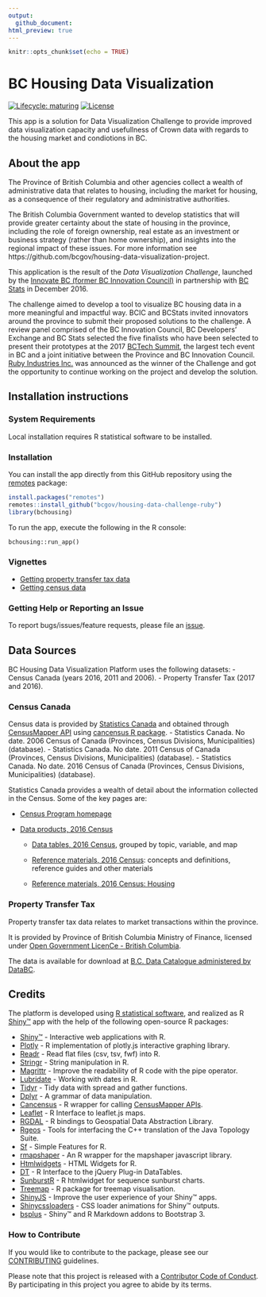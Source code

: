 ```yaml
---
output:
  github_document:
html_preview: true
---
```


```r
knitr::opts_chunk$set(echo = TRUE)
```

# BC Housing Data Visualization

<!-- badges: start -->
[![Lifecycle: maturing](https://img.shields.io/badge/lifecycle-maturing-blue.svg)](https://www.tidyverse.org/lifecycle/#maturing)
[![License](https://img.shields.io/badge/License-Apache%202.0-blue.svg)](https://opensource.org/licenses/Apache-2.0)
<!-- badges: end -->

This app is a solution for Data Visualization Challenge to provide 
improved data visualization capacity and usefullness of Crown data with regards 
to the housing market and condiotions in BC.

## About the app
The Province of British Columbia and other agencies collect a wealth of administrative data that relates 
to housing, including the market for housing, as a consequence of their regulatory and administrative authorities.
 
The British Columbia Government wanted to develop statistics that will provide greater certainty 
about the state of housing in the province, including the role of foreign ownership, 
real estate as an investment or business strategy (rather than home ownership), 
and insights into the regional impact of these issues. 
For more information see https://github.com/bcgov/housing-data-visualization-project.

This application is the result of the *Data Visualization Challenge*,
launched by the [Innovate BC (former BC Innovation Council)](https://innovatebc.ca)
in partnership with [BC Stats](https://www2.gov.bc.ca/gov/content/data/about-data-management/bc-stats)
in December 2016.

The challenge aimed to develop a tool to visualize BC housing data in a more meaningful and impactful way.
BCIC and BCStats invited innovators around the province to submit their proposed solutions to the challenge.
A review panel comprised of the BC Innovation Council, BC Developers’ Exchange and BC Stats 
selected the five finalists who have been selected to present their prototypes at the 
2017 [BCTech Summit](https://bctechsummit.ca/), the largest tech event in BC and a joint initiative between 
the Province and BC Innovation Council. 
[Ruby Industries Inc.](https://rubyind.com) was announced as 
the winner of the Challenge and got the opportunity to continue working on the project and develop the solution.

## Installation instructions

### System Requirements
Local installation requires R statistical software to be installed.

### Installation
You can install the app directly from this GitHub repository using the [remotes](https://cran.r-project.org/package=remotes) package:

```r
install.packages("remotes")
remotes::install_github("bcgov/housing-data-challenge-ruby")
library(bchousing)
```
To run the app, execute the following in the R console:
```
bchousing::run_app()
```

### Vignettes

- [Getting property transfer tax data](https://bcgov.github.com/housing-data-challenge-ruby/articles/getting-ptt-data.html)
- [Getting census data](https://bcgov.github.com/housing-data-challenge-ruby/articles/getting-census-data.html)

### Getting Help or Reporting an Issue

To report bugs/issues/feature requests, please file an [issue](https://github.com/bcgov/housing-data-challenge-ruby/issues/).

## Data Sources

BC Housing Data Visualization Platform uses the following datasets:
- Census Canada (years 2016, 2011 and 2006).
- Property Transfer Tax (2017 and 2016).

### Census Canada
Census data is provided by [Statistics Canada](http://www.statcan.gc.ca/)
and obtained through [CensusMapper API](https://censusmapper.ca/api) 
using [cancensus R package](https://github.com/mountainMath/cancensus).
- Statistics Canada. No date. 2006 Census of Canada (Provinces, Census Divisions, Municipalities) (database).
- Statistics Canada. No date. 2011 Census of Canada (Provinces, Census Divisions, Municipalities) (database).
- Statistics Canada. No date. 2016 Census of Canada (Provinces, Census Divisions, Municipalities) (database).

Statistics Canada provides a wealth of detail about the information collected in the Census. Some of the key pages are:

* [Census Program homepage](http://www12.statcan.gc.ca/census-recensement/index-eng.cfm)

* [Data products, 2016 Census](http://www12.statcan.gc.ca/census-recensement/2016/dp-pd/index-eng.cfm)

   - [Data tables, 2016 Census](http://www12.statcan.gc.ca/census-recensement/2016/dp-pd/dt-td/index-eng.cfm), grouped by topic, variable, and map 
   
   - [Reference materials, 2016 Census](http://www12.statcan.gc.ca/census-recensement/2016/ref/index-eng.cfm): concepts and definitions, reference guides and other materials
   
   - [Reference materials, 2016 Census: Housing](http://www12.statcan.gc.ca/census-recensement/2016/ref/98-501/98-501-x2016007-eng.cfm)

### Property Transfer Tax
Property transfer tax data relates to market transactions within the province.

It is provided by Province of British Columbia Ministry of Finance, 
licensed under [Open Government LicenCe - British Columbia](http://www.data.gov.bc.ca/local/dbc/docs/license/OGL-vbc2.0.pdf).

The data is available for download at [B.C. Data Catalogue administered by DataBC](https://catalogue.data.gov.bc.ca/organization/property-taxation).

## Credits

The platform is developed using [R statistical software](https://www.r-project.org/), and realized as R [Shiny™](http://shiny.rstudio.com/) app 
with the help of the following open-source R packages:

- [Shiny™](https://github.com/rstudio/shiny) - Interactive web applications with R.
- [Plotly](https://github.com/ropensci/plotly) - R implementation of plotly.js interactive graphing library. 
- [Readr](https://github.com/tidyverse/readr) - Read flat files (csv, tsv, fwf) into R.
- [Stringr](https://github.com/tidyverse/stringr) - String manipulation in R.
- [Magrittr](https://github.com/tidyverse/magrittr) - Improve the readability of R code with the pipe operator.
- [Lubridate](https://github.com/tidyverse/lubridate) - Working with dates in R.
- [Tidyr](https://github.com/tidyverse/tidyr) - Tidy data with spread and gather functions.
- [Dplyr](https://github.com/tidyverse/dplyr) - A grammar of data manipulation.
- [Cancensus](https://github.com/mountainMath/cancensus) - R wrapper for calling [CensusMapper APIs](https://censusmapper.ca/api).
- [Leaflet](https://github.com/rstudio/leaflet/) - R Interface to leaflet.js maps.
- [RGDAL](https://r-forge.r-project.org/projects/rgdal/) - R bindings to Geospatial Data Abstraction Library.
- [Rgeos](https://r-forge.r-project.org/projects/rgeos/) - Tools for interfacing the C++ translation of the Java Topology Suite.
- [Sf](https://r-spatial.github.io/sf/) - Simple Features for R.
- [rmapshaper](https://github.com/ateucher/rmapshaper) - An R wrapper for the mapshaper javascript library.
- [Htmlwidgets](https://github.com/ramnathv/htmlwidgets) - HTML Widgets for R.
- [DT](https://github.com/rstudio/DT) - R Interface to the jQuery Plug-in DataTables.
- [SunburstR](https://github.com/timelyportfolio/sunburstR) - R htmlwidget for sequence sunburst charts.
- [Treemap](https://github.com/mtennekes/treemap) - R package for treemap visualisation.
- [ShinyJS](https://github.com/daattali/shinyjs) - Improve the user experience of your Shiny™ apps.
- [Shinycssloaders](https://github.com/andrewsali/shinycssloaders) - CSS loader animations for Shiny™ outputs.
- [bsplus](https://github.com/ijlyttle/bsplus) - Shiny™ and R Markdown addons to Bootstrap 3.

### How to Contribute

If you would like to contribute to the package, please see our 
[CONTRIBUTING](CONTRIBUTING.md) guidelines.

Please note that this project is released with a [Contributor Code of Conduct](CODE_OF_CONDUCT.md). By participating in this project you agree to abide by its terms.
